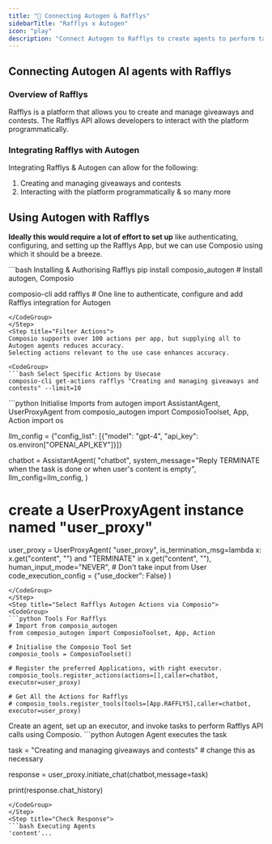 ```yaml
---
title: "🚀 Connecting Autogen & Rafflys"
sidebarTitle: "Rafflys x Autogen"
icon: "play"
description: "Connect Autogen to Rafflys to create agents to perform tasks using natural language"
---
```


## Connecting Autogen AI agents with Rafflys

### Overview of Rafflys

Rafflys is a platform that allows you to create and manage giveaways and contests. The Rafflys API allows developers to interact with the platform programmatically.

### Integrating Rafflys with Autogen

Integrating Rafflys & Autogen can allow for the following:

1. Creating and managing giveaways and contests
2. Interacting with the platform programmatically
& so many more

## Using Autogen with Rafflys

<Steps>
<Step title="Setting Up the Environment">

**Ideally this would require a lot of effort to set up** like authenticating, configuring, and setting up the Rafflys App, but we can use Composio using which it should be a breeze.

<CodeGroup>
```bash Installing & Authorising Rafflys
pip install composio_autogen # Install autogen, Composio 

composio-cli add rafflys # One line to authenticate, configure and add Rafflys integration for Autogen
```
</CodeGroup>
</Step>
<Step title="Filter Actions">
Composio supports over 100 actions per app, but supplying all to Autogen agents reduces accuracy.
Selecting actions relevant to the use case enhances accuracy.

<CodeGroup>
```bash Select Specific Actions by Usecase
composio-cli get-actions rafflys "Creating and managing giveaways and contests" --limit=10
```
</CodeGroup>

</Step>
<Step title="Import Base Packages">

<CodeGroup>
```python Initialise Imports
from autogen import AssistantAgent, UserProxyAgent
from composio_autogen import ComposioToolset, App, Action
import os

llm_config = {"config_list": [{"model": "gpt-4", "api_key": os.environ["OPENAI_API_KEY"]}]}

chatbot = AssistantAgent(
    "chatbot",
    system_message="Reply TERMINATE when the task is done or when user's content is empty",
    llm_config=llm_config,
)

# create a UserProxyAgent instance named "user_proxy"
user_proxy = UserProxyAgent(
    "user_proxy",
    is_termination_msg=lambda x: x.get("content", "") and "TERMINATE" in x.get("content", ""),
    human_input_mode="NEVER", # Don't take input from User
    code_execution_config = {"use_docker": False}
)
```
</CodeGroup>
</Step>
<Step title="Select Rafflys Autogen Actions via Composio">
<CodeGroup>
```python Tools For Rafflys
# Import from composio_autogen
from composio_autogen import ComposioToolset, App, Action

# Initialise the Composio Tool Set
composio_tools = ComposioToolset()

# Register the preferred Applications, with right executor. 
composio_tools.register_actions(actions=[],caller=chatbot, executor=user_proxy)

# Get All the Actions for Rafflys
# composio_tools.register_tools(tools=[App.RAFFLYS],caller=chatbot, executor=user_proxy) 
```
</CodeGroup>
</Step>
<Step title="Execute the Agent">
Create an agent, set up an executor, and invoke tasks to perform Rafflys API calls using Composio. 
<CodeGroup>
```python Autogen Agent executes the task

task = "Creating and managing giveaways and contests" # change this as necessary

response = user_proxy.initiate_chat(chatbot,message=task)

print(response.chat_history)
```
</CodeGroup>
</Step>
<Step title="Check Response">
```bash Executing Agents
'content'...
```
</Step>
</Steps>
